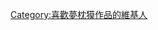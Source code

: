 {{Userbox
  |border-c = #000000
  |border-s = 1
  |id-c     = #cc0000
  |id-s     = 
  |id-fc    = #ffffff
  |info-c   = #ffffff
  |info-s   = 10
  |info-fc  = #000000
  |id       = {{lang|ja|夢枕<br>獏}}
  |info     = 這個用戶喜歡'''[[夢枕獏]]'''的作品。
}}

[[Category:喜歡夢枕獏作品的維基人]]
